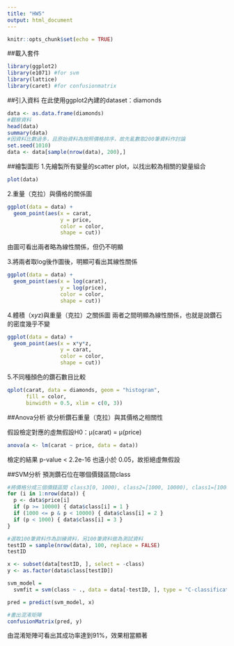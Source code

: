 ```yaml
---
title: "HW5"
output: html_document
---
```


```r
knitr::opts_chunk$set(echo = TRUE)
```
##載入套件
```r
library(ggplot2)
library(e1071) #for svm
library(lattice)
library(caret) #for confusionmatrix
```
##引入資料
在此使用ggplot2內建的dataset：diamonds
```r
data <- as.data.frame(diamonds)
#觀察資料
head(data)
summary(data)
#因資料比數過多，且原始資料為按照價格排序，故先亂數取200筆資料作討論
set.seed(1010)
data <- data[sample(nrow(data), 200),]
```
##繪製圖形
1.先繪製所有變量的scatter plot，以找出較為相關的變量組合
```r
plot(data)
```
2.重量（克拉）與價格的關係圖
```r
ggplot(data = data) +                        
  geom_point(aes(x = carat, 
                 y = price, 
                 color = color,
                 shape = cut))  
```
由圖可看出兩者略為線性關係，但仍不明顯

3.將兩者取log後作圖後，明顯可看出其線性關係
```r
ggplot(data = data) +                        
  geom_point(aes(x = log(carat), 
                 y = log(price), 
                 color = color,
                 shape = cut))  
```
4.體積（x*y*z)與重量（克拉）之關係圖
兩者之間明顯為線性關係，也就是說鑽石的密度幾乎不變
```r
ggplot(data = data) +                        
  geom_point(aes(x = x*y*z, 
                 y = carat, 
                 color = color,
                 shape = cut)) 
```
5.不同種顏色的鑽石數目比較
```r
qplot(carat, data = diamonds, geom = "histogram",
      fill = color,
      binwidth = 0.5, xlim = c(0, 3))
```
##Anova分析
欲分析鑽石重量（克拉）與其價格之相關性

假設檢定對應的虛無假設H0：μ(carat) = μ(price)
```r
anova(a <- lm(carat ~ price, data = data))
```
檢定的結果 p-value < 2.2e-16 也遠小於 0.05，故拒絕虛無假設

##SVM分析
預測鑽石位在哪個價錢區間class
```r
#將價格分成三個價錢區間 class3[0, 1000), class2=[1000, 10000), class1=[10000, 100000)
for (i in 1:nrow(data)) {
  p <- data$price[i] 
  if (p >= 10000) { data$class[i] = 1 }
  if (1000 <= p & p < 10000) { data$class[i] = 2 }
  if (p < 1000) { data$class[i] = 3 }
}

#選取100筆資料作為訓練資料，另100筆資料做為測試資料
testID = sample(nrow(data), 100, replace = FALSE)
testID

x <- subset(data[testID, ], select = -class)
y <- as.factor(data$class[testID])

svm_model = 
  svmfit = svm(class ~ ., data = data[-testID, ], type = "C-classification") #預設似乎是跑線性迴歸，因此需將type改為分類

pred = predict(svm_model, x)

#畫出混淆矩陣
confusionMatrix(pred, y)
```
由混淆矩陣可看出其成功率達到91%，效果相當顯著